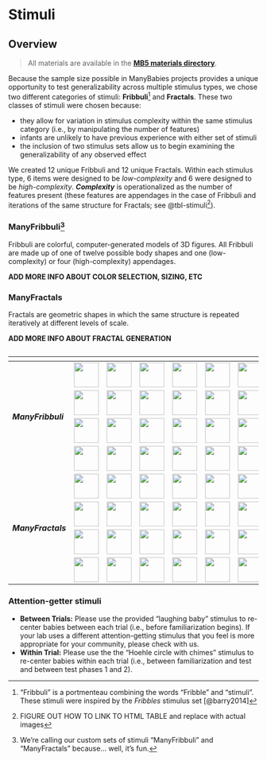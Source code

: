 # Stimuli {#sec-stimuli}

## Overview

> All materials are available in the [**MB5 materials directory**](https://drive.google.com/drive/folders/1ces1jzHYVV0Wx29JAtdfGAZx_pDAAh5l?usp=sharing).

Because the sample size possible in ManyBabies projects provides a unique opportunity to test generalizability across multiple stimulus types, we chose two different categories of stimuli: **Fribbuli**[^stimuli-1] and **Fractals**. These two classes of stimuli were chosen because:

[^stimuli-1]: "Fribbuli" is a portmenteau combining the words "Fribble" and "stimuli". These stimuli were inspired by the *Fribbles* stimulus set [@barry2014]

-   they allow for variation in stimulus complexity within the same stimulus category (i.e., by manipulating the number of features)
-   infants are unlikely to have previous experience with either set of stimuli
-   the inclusion of two stimulus sets allow us to begin examining the generalizability of any observed effect

We created 12 unique Fribbuli and 12 unique Fractals. Within each stimulus type, 6 items were designed to be *low-complexity* and 6 were designed to be *high-complexity*. ***Complexity*** is operationalized as the number of features present (these features are appendages in the case of Fribbuli and iterations of the same structure for Fractals; see @tbl-stimuli[^stimuli-2]).

[^stimuli-2]: FIGURE OUT HOW TO LINK TO HTML TABLE and replace with actual images

### ManyFribbuli[^stimuli-3]

[^stimuli-3]: We're calling our custom sets of stimuli "ManyFribbuli" and "ManyFractals" because... well, it's fun.

Fribbuli are colorful, computer-generated models of 3D figures. All Fribbuli are made up of one of twelve possible body shapes and one (low-complexity) or four (high-complexity) appendages.


**ADD MORE INFO ABOUT COLOR SELECTION, SIZING, ETC**

### ManyFractals

Fractals are geometric shapes in which the same structure is repeated iteratively at different levels of scale.

**ADD MORE INFO ABOUT FRACTAL GENERATION**

```{=html}
<table id="tbl-stimuli">
  <caption><span data-qmd="MB5 stimuli"></span></caption>
  <thead>
    <tr>
      <th></th>
      <th colspan="3"><span data-qmd="_Low-complexity_"></span></th>
      <th colspan="3"><span data-qmd="_High-complexity_"></span></th>
    </tr>
  </thead>
  <tbody>
    <tr>
        <td rowspan="4"><b><i>ManyFribbuli</i></b></td><td><img src="images/fribbuli-low.png" height="50"/></img></td><td><img src="images/fribbuli-low.png" height="50"/></img></td><td><img src="images/fribbuli-low.png" height="50"/></img></td><td><img src="images/fribbuli-high.png" height="50"/></img></td><td><img src="images/fribbuli-high.png" height="50"/></img></td><td><img src="images/fribbuli-high.png" height="50"/></img></td>
    </tr>
    <tr>
        <td><img src="images/fribbuli-low.png" height="50"/></img></td><td><img src="images/fribbuli-low.png" height="50"/></img></td><td><img src="images/fribbuli-low.png" height="50"/></img></td><td><img src="images/fribbuli-high.png" height="50"/></img></td><td><img src="images/fribbuli-high.png" height="50"/></img></td><td><img src="images/fribbuli-high.png" height="50"/></img></td>
    </tr>
    <tr>
        <td><img src="images/fribbuli-low.png" height="50"/></img></td><td><img src="images/fribbuli-low.png" height="50"/></img></td><td><img src="images/fribbuli-low.png" height="50"/></img></td><td><img src="images/fribbuli-high.png" height="50"/></img></td><td><img src="images/fribbuli-high.png" height="50"/></img></td><td><img src="images/fribbuli-high.png" height="50"/></img></td>
    </tr>
    <tr>
        <td><img src="images/fribbuli-low.png" height="50"/></img></td><td><img src="images/fribbuli-low.png" height="50"/></img></td><td><img src="images/fribbuli-low.png" height="50"/></img></td><td><img src="images/fribbuli-high.png" height="50"/></img></td><td><img src="images/fribbuli-high.png" height="50"/></img></td><td><img src="images/fribbuli-high.png" height="50"/></img></td>
    </tr>
    <tr>
        <td rowspan="4"><b><i>ManyFractals</i></b></td><td><img src="images/fractal-low.png" height="50"/></img></td><td><img src="images/fractal-low.png" height="50"/></img></td><td><img src="images/fractal-low.png" height="50"/></img></td><td><img src="images/fractal-high.png" height="50"/></img></td><td><img src="images/fractal-high.png" height="50"/></img></td><td><img src="images/fractal-high.png" height="50"/></img></td>
    </tr>
    <tr>
        <td><img src="images/fractal-low.png" height="50"/></img></td><td><img src="images/fractal-low.png" height="50"/></img></td><td><img src="images/fractal-low.png" height="50"/></img></td><td><img src="images/fractal-high.png" height="50"/></img></td><td><img src="images/fractal-high.png" height="50"/></img></td><td><img src="images/fractal-high.png" height="50"/></img></td>
    </tr>
    <tr>
        <td><img src="images/fractal-low.png" height="50"/></img></td><td><img src="images/fractal-low.png" height="50"/></img></td><td><img src="images/fractal-low.png" height="50"/></img></td><td><img src="images/fractal-high.png" height="50"/></img></td><td><img src="images/fractal-high.png" height="50"/></img></td><td><img src="images/fractal-high.png" height="50"/></img></td>
    </tr>
    <tr>
        <td><img src="images/fractal-low.png" height="50"/></img></td><td><img src="images/fractal-low.png" height="50"/></img></td><td><img src="images/fractal-low.png" height="50"/></img></td><td><img src="images/fractal-high.png" height="50"/></img></td><td><img src="images/fractal-high.png" height="50"/></img></td><td><img src="images/fractal-high.png" height="50"/></img></td>
    </tr>
  </tbody>
</table>

```






### Attention-getter stimuli

-   **Between Trials:** Please use the provided "laughing baby" stimulus to re-center babies between each trial (i.e., before familiarization begins). If your lab uses a different attention-getting stimulus that you feel is more appropriate for your community, please check with us.
-   **Within Trial:** Please use the the "Hoehle circle with chimes" stimulus to re-center babies within each trial (i.e., between familiarization and test and between test phases 1 and 2).
